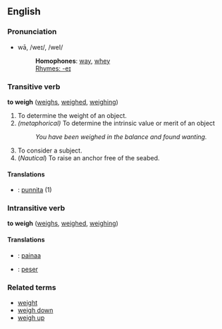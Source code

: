 ==English==
===Pronunciation===
*wā, /weɪ/, /weI/
*:'''Homophones''': [[way]], [[whey]]
*:[[Rhymes:English:-eɪ|Rhymes: -eɪ]]

===Transitive verb===
'''to weigh''' ([[weighs]], [[weighed]], [[weighing]])

#To determine the weight of an object.
#''(metaphorical)'' To determine the intrinsic value or merit of an object
#: ''You have been weighed in the balance and found wanting.''
#To consider a subject.
#(''Nautical'') To raise an anchor free of the seabed.

====Translations====
*{{msg:fi}}: [[punnita]] (1)

===Intransitive verb===
'''to weigh''' ([[weighs]], [[weighed]], [[weighing]])

====Translations====
*{{msg:fi}}: [[painaa]]
*{{fr}}: [[peser]]

===Related terms===
*[[weight]]
*[[weigh down]]
*[[weigh up]]